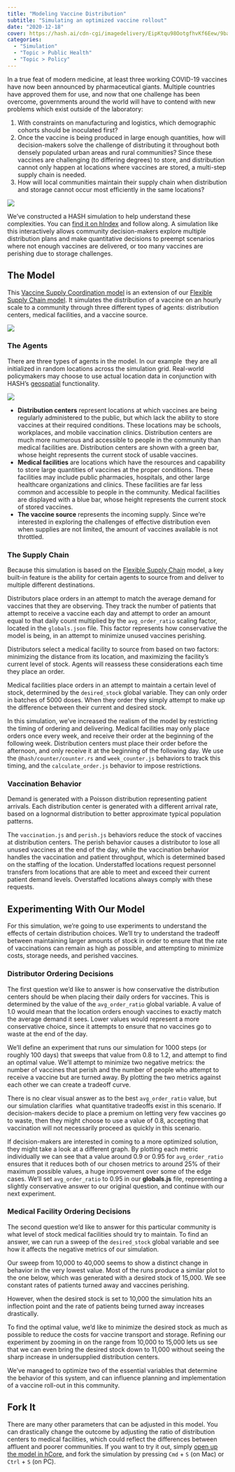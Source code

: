 ```yaml
---
title: "Modeling Vaccine Distribution"
subtitle: "Simulating an optimized vaccine rollout"
date: "2020-12-18"
cover: https://hash.ai/cdn-cgi/imagedelivery/EipKtqu98OotgfhvKf6Eew/9bafb530-164e-496c-62da-ae7b874c3400/public
categories:
  - "Simulation"
  - "Topic > Public Health"
  - "Topic > Policy"
---
```


In a true feat of modern medicine, at least three working COVID-19 vaccines have now been announced by pharmaceutical giants. Multiple countries have approved them for use, and now that one challenge has been overcome, governments around the world will have to contend with new problems which exist outside of the laboratory:

1. With constraints on manufacturing and logistics, which demographic cohorts should be inoculated first?
2. Once the vaccine is being produced in large enough quantities, how will decision-makers solve the challenge of distributing it throughout both densely populated urban areas and rural communities? Since these vaccines are challenging (to differing degrees) to store, and distribution cannot only happen at locations where vaccines are stored, a multi-step supply chain is needed.
3. How will local communities maintain their supply chain when distribution and storage cannot occur most efficiently in the same locations?

![](https://hash.ai/cdn-cgi/imagedelivery/EipKtqu98OotgfhvKf6Eew/be167380-f92a-417a-7157-1e87e7de6700/public)

We’ve constructed a HASH simulation to help understand these complexities. You can [find it on hIndex](https://simulation.hash.ai/@hash/vaccination-supply-coordination) and follow along. A simulation like this interactively allows community decision-makers explore multiple distribution plans and make quantitative decisions to preempt scenarios where not enough vaccines are delivered, or too many vaccines are perishing due to storage challenges.

## The Model

This [Vaccine Supply Coordination model](https://simulation.hash.ai/@hash/vaccination-supply-coordination) is an extension of our [Flexible Supply Chain model](https://simulation.hash.ai/@hash/flexible-supply-chain). It simulates the distribution of a vaccine on an hourly scale to a community through three different types of agents: distribution centers, medical facilities, and a vaccine source.

![](https://hash.ai/cdn-cgi/imagedelivery/EipKtqu98OotgfhvKf6Eew/d1da6533-eb79-44db-1c2c-70be17cc7800/public)

### The Agents

There are three types of agents in the model. In our example  they are all initialized in random locations across the simulation grid. Real-world policymakers may choose to use actual location data in conjunction with HASH’s [geospatial](https://hash.dev/docs/simulations/run/simulation/outputs/geospatial-viewer) functionality.

![](https://hash.ai/cdn-cgi/imagedelivery/EipKtqu98OotgfhvKf6Eew/f18c69e1-1d21-4fad-31ee-225c6077bb00/public)

- **Distribution centers** represent locations at which vaccines are being regularly administered to the public, but which lack the ability to store vaccines at their required conditions. These locations may be schools, workplaces, and mobile vaccination clinics. Distribution centers are much more numerous and accessible to people in the community than medical facilities are. Distribution centers are shown with a green bar, whose height represents the current stock of usable vaccines.
- **Medical facilities** are locations which have the resources and capability to store large quantities of vaccines at the proper conditions. These facilities may include public pharmacies, hospitals, and other large healthcare organizations and clinics. These facilities are far less common and accessible to people in the community. Medical facilities are displayed with a blue bar, whose height represents the current stock of stored vaccines.
- **The vaccine source** represents the incoming supply. Since we’re interested in exploring the challenges of effective distribution even when supplies are not limited, the amount of vaccines available is not throttled.

### The Supply Chain

Because this simulation is based on the [Flexible Supply Chain](https://simulation.hash.ai/@hash/flexible-supply-chain) model, a key built-in feature is the ability for certain agents to source from and deliver to multiple different destinations.

Distributors place orders in an attempt to match the average demand for vaccines that they are observing. They track the number of patients that attempt to receive a vaccine each day and attempt to order an amount equal to that daily count multiplied by the `avg_order_ratio` scaling factor, located in the `globals.json` file. This factor represents how conservative the model is being, in an attempt to minimize unused vaccines perishing.

Distributors select a medical facility to source from based on two factors: minimizing the distance from its location, and maximizing the facility’s current level of stock. Agents will reassess these considerations each time they place an order.

Medical facilities place orders in an attempt to maintain a certain level of stock, determined by the `desired_stock` global variable. They can only order in batches of 5000 doses. When they order they simply attempt to make up the difference between their current and desired stock.

In this simulation, we’ve increased the realism of the model by restricting the timing of ordering and delivering. Medical facilities may only place orders once every week, and receive their order at the beginning of the following week. Distribution centers must place their order before the afternoon, and only receive it at the beginning of the following day. We use the `@hash/counter/counter.rs` and `week_counter.js` behaviors to track this timing, and the `calculate_order.js` behavior to impose restrictions.

### Vaccination Behavior

Demand is generated with a Poisson distribution representing patient arrivals. Each distribution center is generated with a different arrival rate, based on a lognormal distribution to better approximate typical population patterns.

The `vaccination.js` and `perish.js` behaviors reduce the stock of vaccines at distribution centers. The perish behavior causes a distributor to lose all unused vaccines at the end of the day, while the vaccination behavior handles the vaccination and patient throughput, which is determined based on the staffing of the location. Understaffed locations request personnel transfers from locations that are able to meet and exceed their current patient demand levels. Overstaffed locations always comply with these requests.

## Experimenting With Our Model

For this simulation, we’re going to use experiments to understand the effects of certain distribution choices. We’ll try to understand the tradeoff between maintaining larger amounts of stock in order to ensure that the rate of vaccinations can remain as high as possible, and attempting to minimize costs, storage needs, and perished vaccines.

### Distributor Ordering Decisions

The first question we’d like to answer is how conservative the distribution centers should be when placing their daily orders for vaccines. This is determined by the value of the `avg_order_ratio` global variable. A value of 1.0 would mean that the location orders enough vaccines to exactly match the average demand it sees. Lower values would represent a more conservative choice, since it attempts to ensure that no vaccines go to waste at the end of the day.

We’ll define an experiment that runs our simulation for 1000 steps (or roughly 100 days) that sweeps that value from 0.8 to 1.2, and attempt to find an optimal value. We’ll attempt to minimize two negative metrics: the number of vaccines that perish and the number of people who attempt to receive a vaccine but are turned away. By plotting the two metrics against each other we can create a tradeoff curve.

There is no clear visual answer as to the best `avg_order_ratio` value, but our simulation clarifies  what quantitative tradeoffs exist in this scenario. If decision-makers decide to place a premium on letting very few vaccines go to waste, then they might choose to use a value of 0.8, accepting that vaccination will not necessarily proceed as quickly in this scenario.

If decision-makers are interested in coming to a more optimized solution, they might take a look at a different graph. By plotting each metric individually we can see that a value around 0.9 or 0.95 for `avg_order_ratio` ensures that it reduces both of our chosen metrics to around 25% of their maximum possible values, a huge improvement over some of the edge cases. We’ll set `avg_order_ratio` to 0.95 in our **globals.js** file, representing a slightly conservative answer to our original question, and continue with our next experiment.

### Medical Facility Ordering Decisions

The second question we’d like to answer for this particular community is what level of stock medical facilities should try to maintain. To find an answer, we can run a sweep of the `desired_stock` global variable and see how it affects the negative metrics of our simulation.

Our sweep from 10,000 to 40,000 seems to show a distinct change in behavior in the very lowest value. Most of the runs produce a similar plot to the one below, which was generated with a desired stock of 15,000. We see constant rates of patients turned away and vaccines perishing.

However, when the desired stock is set to 10,000 the simulation hits an inflection point and the rate of patients being turned away increases drastically.

To find the optimal value, we’d like to minimize the desired stock as much as possible to reduce the costs for vaccine transport and storage. Refining our experiment by zooming in on the range from 10,000 to 15,000 lets us see that we can even bring the desired stock down to 11,000 without seeing the sharp increase in undersupplied distribution centers.

We’ve managed to optimize two of the essential variables that determine the behavior of this system, and can influence planning and implementation of a vaccine roll-out in this community.

## Fork It

There are many other parameters that can be adjusted in this model. You can drastically change the outcome by adjusting the ratio of distribution centers to medical facilities, which could reflect the differences between affluent and poorer communities. If you want to try it out, simply [open up the model in hCore](https://simulation.hash.ai/@hash/vaccination-supply-coordination/stable), and fork the simulation by pressing `Cmd` + `S` (on Mac) or `Ctrl` + `S` (on PC).

